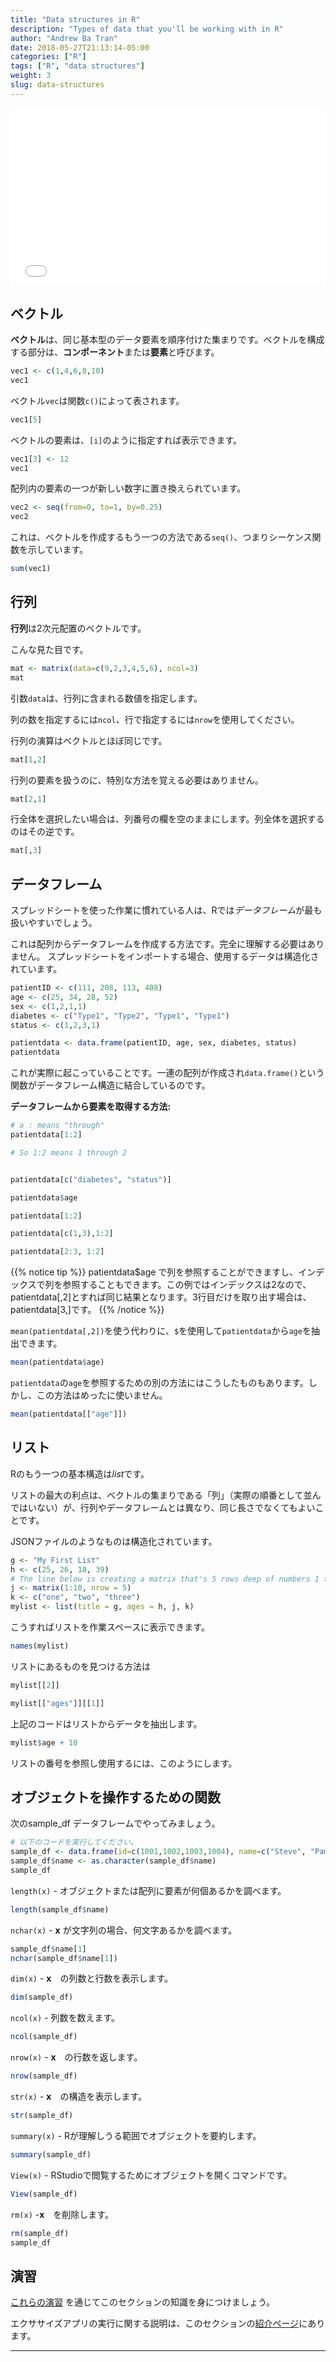 ```yaml
---
title: "Data structures in R"
description: "Types of data that you'll be working with in R"
author: "Andrew Ba Tran"
date: 2018-05-27T21:13:14-05:00
categories: ["R"]
tags: ["R", "data structures"]
weight: 3
slug: data-structures
---
```



<div style="position: relative; padding-bottom: 56.25%; height: 0; overflow: hidden;">
  <iframe src="//www.youtube.com/embed/eXb5ks7lMwQ?t=5s" style="position: absolute; top: 0; left: 0; width: 100%; height: 100%; border:0; encrypted-media" allowfullscreen title="YouTube Video"></iframe>
</div>

## ベクトル

**ベクトル**は、同じ基本型のデータ要素を順序付けた集まりです。ベクトルを構成する部分は、**コンポーネント**または**要素**と呼びます。

```r
vec1 <- c(1,4,6,8,10)
vec1
```

ベクトル`vec`は関数`c()`によって表されます。

```r
vec1[5]
```

ベクトルの要素は、`[i]`のように指定すれば表示できます。

```r
vec1[3] <- 12
vec1
```

配列内の要素の一つが新しい数字に置き換えられています。

```r
vec2 <- seq(from=0, to=1, by=0.25)
vec2
```

これは、ベクトルを作成するもう一つの方法である`seq()`、つまりシーケンス関数を示しています。

```r
sum(vec1)
```


## 行列

**行列**は2次元配置のベクトルです。

こんな見た目です。

```r
mat <- matrix(data=c(9,2,3,4,5,6), ncol=3)
mat
```

引数`data`は、行列に含まれる数値を指定します。

列の数を指定するには`ncol`、行で指定するには`nrow`を使用してください。

行列の演算はベクトルとほぼ同じです。

```r
mat[1,2]
```

行列の要素を扱うのに、特別な方法を覚える必要はありません。

```r
mat[2,1]
```

行全体を選択したい場合は、列番号の欄を空のままにします。列全体を選択するのはその逆です。

```r
mat[,3]
```


## データフレーム

スプレッドシートを使った作業に慣れている人は、Rでは*データフレーム*が最も扱いやすいでしょう。

これは配列からデータフレームを作成する方法です。完全に理解する必要はありません。
スプレッドシートをインポートする場合、使用するデータは構造化されています。


```r
patientID <- c(111, 208, 113, 408)
age <- c(25, 34, 28, 52)
sex <- c(1,2,1,1)
diabetes <- c("Type1", "Type2", "Type1", "Type1")
status <- c(1,2,3,1)

patientdata <- data.frame(patientID, age, sex, diabetes, status)
patientdata
```

これが実際に起こっていることです。一連の配列が作成され`data.frame()`という関数がデータフレーム構造に結合しているのです。

**データフレームから要素を取得する方法:**

```r
# a : means "through"
patientdata[1:2]

# So 1:2 means 1 through 2


patientdata[c("diabetes", "status")]

patientdata$age

patientdata[1:2]

patientdata[c(1,3),1:2]

patientdata[2:3, 1:2]
```

{{% notice tip %}}
 patientdata$age で列を参照することができますし、インデックスで列を参照することもできます。この例ではインデックスは2なので、patientdata[,2]とすれば同じ結果となります。3行目だけを取り出す場合は、patientdata[3,]です。
 {{% /notice %}}

`mean(patientdata[,2])`を使う代わりに、`$`を使用して`patientdata`から`age`を抽出できます。

```r
mean(patientdata$age)
```

`patientdata`の`age`を参照するための別の方法にはこうしたものもあります。しかし、この方法はめったに使いません。


```r
mean(patientdata[["age"]])
```
## リスト

Rのもう一つの基本構造は*list*です。

リストの最大の利点は、ベクトルの集まりである「列」（実際の順番として並んではいない）が、行列やデータフレームとは異なり、同じ長さでなくてもよいことです。

JSONファイルのようなものは構造化されています。

```r
g <- "My First List"
h <- c(25, 26, 18, 39)
# The line below is creating a matrix that's 5 rows deep of numbers 1 through(":") 10
j <- matrix(1:10, nrow = 5)
k <- c("one", "two", "three")
mylist <- list(title = g, ages = h, j, k)
```

こうすればリストを作業スペースに表示できます。

```r
names(mylist)
```

リストにあるものを見つける方法は

```r
mylist[[2]]

mylist[["ages"]][[1]]
```

上記のコードはリストからデータを抽出します。

```r
mylist$age + 10
```

リストの番号を参照し使用するには、このようにします。

## オブジェクトを操作するための関数

次のsample_df データフレームでやってみましょう。

```r
# 以下のコードを実行してください。
sample_df <- data.frame(id=c(1001,1002,1003,1004), name=c("Steve", "Pam", "Jim", "Dwight"), age=c(26, 65, 15, 7), race=c("White", "Black", "White", "Hispanic"))
sample_df$name <- as.character(sample_df$name)
sample_df
```

`length(x)` - オブジェクトまたは配列に要素が何個あるかを調べます。

```r
length(sample_df$name)
```

`nchar(x)` - **x** が文字列の場合、何文字あるかを調べます。

```r
sample_df$name[1]
nchar(sample_df$name[1])
```

`dim(x)` - **x**　の列数と行数を表示します。
```r
dim(sample_df)
```

`ncol(x)` - 列数を数えます。

```r
ncol(sample_df)
```

`nrow(x)` - **x**　の行数を返します。

```r
nrow(sample_df)
```

`str(x)` - **x**　の構造を表示します。

```r
str(sample_df)
```

`summary(x)` - Rが理解しうる範囲でオブジェクトを要約します。

```r
summary(sample_df)
```


`View(x)` - RStudioで閲覧するためにオブジェクトを開くコマンドです。

```r
View(sample_df)
```

`rm(x)` -**x**　を削除します。

```r
rm(sample_df)
sample_df
```

## 演習

 [これらの演習](http://code.r-journalism.com/chapter-1/#section-data-structures-in-r) を通じてこのセクションの知識を身につけましょう。

エクササイズアプリの実行に関する説明は、このセクションの[紹介ページ](http://learn.r-journalism.com/en/how_to_use_r/)にあります。

-----

<span style="color:gray">
